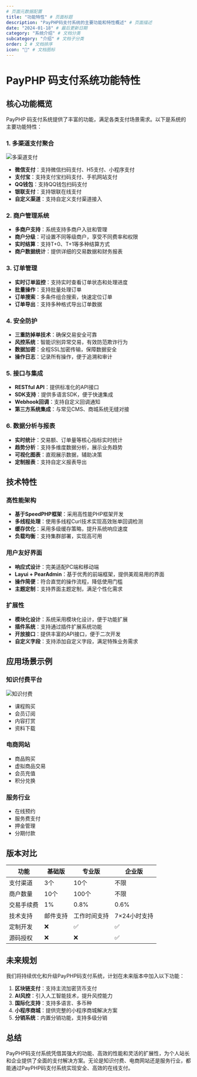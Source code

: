 ```yaml
---
# 页面元数据配置
title: "功能特性" # 页面标题
description: "PayPHP码支付系统的主要功能和特性概述" # 页面描述
date: "2024-01-18" # 最后更新日期
category: "系统介绍" # 文档分类
subcategory: "介绍" # 文档子分类
order: 2 # 文档排序
icon: "🚀" # 文档图标
---
```


# PayPHP 码支付系统功能特性

## 核心功能概览

PayPHP 码支付系统提供了丰富的功能，满足各类支付场景需求。以下是系统的主要功能特性：

### 1. 多渠道支付聚合

![多渠道支付](https://placeholder-image.com/payment-channels.jpg)

- **微信支付**：支持微信扫码支付、H5支付、小程序支付
- **支付宝**：支持支付宝扫码支付、手机网站支付
- **QQ钱包**：支持QQ钱包扫码支付
- **银联支付**：支持银联在线支付
- **自定义渠道**：支持自定义支付渠道接入

### 2. 商户管理系统

- **多商户支持**：系统支持多商户入驻和管理
- **商户分级**：可设置不同等级商户，享受不同费率和权限
- **实时结算**：支持T+0、T+1等多种结算方式
- **商户数据统计**：提供详细的交易数据和财务报表

### 3. 订单管理

- **实时订单监控**：支持实时查看订单状态和处理进度
- **批量操作**：支持批量处理订单
- **订单搜索**：多条件组合搜索，快速定位订单
- **订单导出**：支持多种格式导出订单数据

### 4. 安全防护

- **三重防掉单技术**：确保交易安全可靠
- **风控系统**：智能识别异常交易，有效防范欺诈行为
- **数据加密**：全程SSL加密传输，保障数据安全
- **操作日志**：记录所有操作，便于追溯和审计

### 5. 接口与集成

- **RESTful API**：提供标准化的API接口
- **SDK支持**：提供多语言SDK，便于快速集成
- **Webhook回调**：支持自定义回调通知
- **第三方系统集成**：与常见CMS、商城系统无缝对接

### 6. 数据分析与报表

- **实时统计**：交易额、订单量等核心指标实时统计
- **趋势分析**：支持多维度数据分析，展示业务趋势
- **可视化图表**：直观展示数据，辅助决策
- **定制报表**：支持自定义报表导出

## 技术特性

### 高性能架构

- **基于SpeedPHP框架**：采用高性能PHP框架开发
- **多线程处理**：使用多线程Curl技术实现高效账单回调检测
- **缓存优化**：采用多级缓存策略，提升系统响应速度
- **负载均衡**：支持集群部署，实现高可用

### 用户友好界面

- **响应式设计**：完美适配PC端和移动端
- **Layui + PearAdmin**：基于优秀的前端框架，提供美观易用的界面
- **操作简便**：符合直觉的操作流程，降低使用门槛
- **主题定制**：支持界面主题定制，满足个性化需求

### 扩展性

- **模块化设计**：系统采用模块化设计，便于功能扩展
- **插件系统**：支持通过插件扩展系统功能
- **开放接口**：提供丰富的API接口，便于二次开发
- **自定义字段**：支持添加自定义字段，满足特殊业务需求

## 应用场景示例

### 知识付费平台

![知识付费](https://placeholder-image.com/knowledge-payment.jpg)

- 课程购买
- 会员订阅
- 内容打赏
- 资料下载

### 电商网站

- 商品购买
- 虚拟商品交易
- 会员充值
- 积分兑换

### 服务行业

- 在线预约
- 服务费支付
- 押金管理
- 分期付款

## 版本对比

| 功能 | 基础版 | 专业版 | 企业版 |
|------|-------|-------|-------|
| 支付渠道 | 3个 | 10个 | 不限 |
| 商户数量 | 10个 | 100个 | 不限 |
| 交易手续费 | 1% | 0.8% | 0.6% |
| 技术支持 | 邮件支持 | 工作时间支持 | 7×24小时支持 |
| 定制开发 | ❌ | ✅ | ✅ |
| 源码授权 | ❌ | ❌ | ✅ |

## 未来规划

我们将持续优化和升级PayPHP码支付系统，计划在未来版本中加入以下功能：

1. **区块链支付**：支持主流加密货币支付
2. **AI风控**：引入人工智能技术，提升风控能力
3. **国际化支持**：支持多语言、多币种
4. **小程序商城**：提供完整的小程序商城解决方案
5. **分销系统**：内置分销功能，支持多级分销

## 总结

PayPHP码支付系统凭借其强大的功能、高效的性能和灵活的扩展性，为个人站长和企业提供了全面的支付解决方案。无论是知识付费、电商网站还是服务行业，都能通过PayPHP码支付系统实现安全、高效的在线支付。